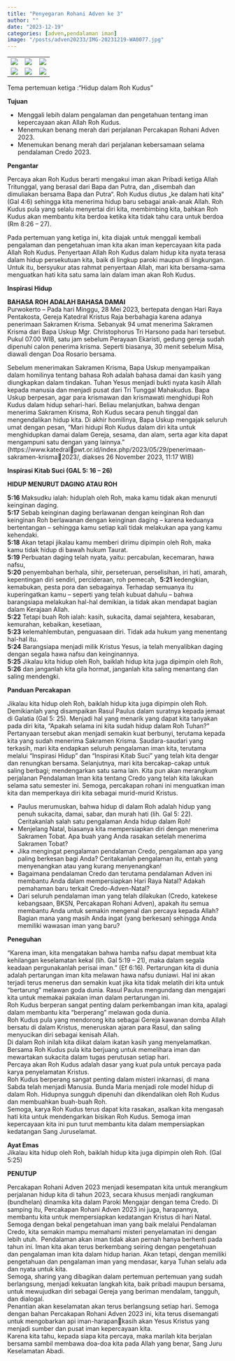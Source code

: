```yaml
---
title: "Penyegaran Rohani Adven ke 3"
author: ""
date: "2023-12-19"
categories: [adven,pendalaman iman]
image: "/posts/adven20233/IMG-20231219-WA0077.jpg"
---
```


|                                                |                                                |                                                |
|------------------------|------------------------|------------------------|
| ![](/posts/adven20233/IMG-20231219-WA0075.jpg) | ![](/posts/adven20233/IMG-20231219-WA0076.jpg) | ![](/posts/adven20233/IMG-20231219-WA0071.jpg) |
| ![](/posts/adven20233/IMG-20231219-WA0077.jpg) | ![](/posts/adven20233/IMG-20231219-WA0078.jpg) | ![](/posts/adven20233/IMG-20231219-WA0079.jpg) |

Tema pertemuan ketiga :“Hidup dalam Roh Kudus”\

**Tujuan**\

- Menggali lebih dalam pengalaman dan pengetahuan 
tentang iman kepercayaan akan Allah Roh Kudus.
- Menemukan benang merah dari perjalanan Percakapan 
Rohani Adven 2023.
- Menemukan benang merah dari perjalanan kebersamaan 
selama pendalaman Credo 2023.

**Pengantar**\

Percaya akan Roh Kudus berarti mengakui iman akan Pribadi 
ketiga Allah Tritunggal, yang berasal dari Bapa dan Putra, dan 
„disembah dan dimuliakan bersama Bapa dan Putra“. Roh 
Kudus diutus „ke dalam hati kita“ (Gal 4:6) sehingga kita 
menerima hidup baru sebagai anak-anak Allah. Roh Kudus 
pula yang selalu menyertai diri kita, membimbing kita, bahkan 
Roh Kudus akan membantu kita berdoa ketika kita tidak tahu 
cara untuk berdoa (Rm 8:26 – 27).\

Pada pertemuan yang ketiga ini, kita diajak untuk menggali 
kembali pengalaman dan pengetahuan iman kita akan iman 
kepercayaan kita pada Allah Roh Kudus. Penyertaan Allah Roh 
Kudus dalam hidup kita nyata terasa dalam hidup 
persekutuan kita, baik di lingkup paroki maupun di lingkungan. Untuk itu, bersyukur atas rahmat penyertaan Allah, mari kita bersama-sama menguatkan hati kita satu 
sama lain dalam iman akan Roh Kudus.\

**Inspirasi Hidup**\

**BAHASA ROH ADALAH BAHASA DAMAI**\
Purwokerto – Pada hari Minggu, 28 Mei 2023, bertepata dengan 
Hari Raya Pentakosta, Gereja Katedral Kristus Raja 
berbahagia karena adanya penerimaan Sakramen Krisma. 
Sebanyak 94 umat menerima Sakramen Krisma dari Bapa 
Uskup Mgr. Christophorus Tri Harsono pada hari tersebut. 
Pukul 07.00 WIB, satu jam sebelum Perayaan Ekaristi, gedung 
gereja sudah dipenuhi calon penerima krisma. Seperti 
biasanya, 30 menit sebelum Misa, diawali dengan Doa Rosario 
bersama.\

Sebelum menerimakan Sakramen Krisma, Bapa Uskup 
menyampaikan dalam homilinya tentang bahasa Roh adalah 
bahasa damai dan kasih yang diungkapkan dalam tindakan. 
Tuhan Yesus menjadi bukti nyata kasih Allah kepada manusia 
dan menjadi pusat dari Tri Tunggal Mahakudus. Bapa Uskup 
berpesan, agar para krismawan dan krismawati menghidupi 
Roh Kudus dalam hidup sehari-hari. Beliau melanjutkan, 
bahwa dengan menerima Sakramen Krisma, Roh Kudus 
secara penuh tinggal dan mengendalikan hidup kita. Di akhir 
homilinya, Bapa Uskup mengajak seluruh umat dengan pesan, 
“Mari hidupi Roh Kudus dalam diri kita untuk menghidupkan 
damai dalam Gereja, sesama, dan alam, serta agar kita dapat 
mengampuni satu dengan yang lainnya.” 
(https://www.katedralpwt.or.id/index.php/2023/05/29/penerimaan-sakramen-krisma2023/, diakses 26 November 2023, 11:17 WIB)

**Inspirasi Kitab Suci (GAL 5: 16 – 26)**

**HIDUP MENURUT DAGING ATAU ROH**

**5:16** Maksudku ialah: hiduplah oleh Roh, maka kamu tidak akan 
menuruti keinginan daging. \
**5:17** Sebab keinginan daging berlawanan dengan keinginan Roh dan keinginan Roh 
berlawanan dengan keinginan daging – karena keduanya 
bertentangan – sehingga kamu setiap kali tidak melakukan 
apa yang kamu kehendaki.\
**5:18** Akan tetapi jikalau kamu memberi dirimu dipimpin oleh Roh, maka kamu tidak hidup di bawah hukum Taurat. \
**5:19** Perbuatan daging telah nyata, 
yaitu: percabulan, kecemaran, hawa nafsu, \
**5:20** penyembahan berhala, sihir, perseteruan, perselisihan, iri hati, amarah, 
kepentingan diri sendiri, percideraan, roh pemecah,\ 
**5:21** kedengkian, kemabukan, pesta pora dan sebagainya. 
Terhadap semuanya itu kuperingatkan kamu – seperti yang 
telah kubuat dahulu – bahwa barangsiapa melakukan hal-hal 
demikian, ia tidak akan mendapat bagian dalam Kerajaan 
Allah. \
**5:22** Tetapi buah Roh ialah: kasih, sukacita, damai 
sejahtera, kesabaran, kemurahan, kebaikan, kesetiaan, \
**5:23** kelemahlembutan, penguasaan diri. Tidak ada hukum yang 
menentang hal-hal itu.\
**5:24** Barangsiapa menjadi milik Kristus 
Yesus, ia telah menyalibkan daging dengan segala hawa nafsu 
dan keinginannya.\
**5:25** Jikalau kita hidup oleh Roh, baiklah hidup 
kita juga dipimpin oleh Roh,\
**5:26** dan janganlah kita gila hormat, 
janganlah kita saling menantang dan saling mendengki.\

**Panduan Percakapan**\

Jikalau kita hidup oleh Roh, baiklah hidup kita juga dipimpin 
oleh Roh. Demikianlah yang disampaikan Rasul Paulus dalam 
suratnya kepada jemaat di Galatia (Gal 5: 25). Menjadi hal 
yang menarik yang dapat kita tanyakan pada diri kita, “Apakah 
selama ini kita sudah hidup dalam Roh Tuhan?” Pertanyaan 
tersebut akan menjadi semakin kuat berbunyi, terutama 
kepada kita yang sudah menerima Sakramen Krisma.
Saudara-saudari yang terkasih, mari kita endapkan seluruh 
pengalaman iman kita, terutama melalui “Inspirasi Hidup” 
dan “Inspirasi Kitab Suci” yang telah kita dengar dan 
renungkan bersama. Selanjutnya, mari kita bercakap-cakap 
untuk saling berbagi; mendengarkan satu sama lain. Kita pun 
akan merangkum perjalanan Pendalaman Iman kita tentang 
Credo yang telah kita lakukan selama satu semester ini. 
Semoga, percakapan rohani ini menguatkan iman kita dan 
memperkaya diri kita sebagai murid-murid Kristus.\

- Paulus merumuskan, bahwa hidup di dalam Roh adalah hidup 
yang penuh sukacita, damai, sabar, dan murah hati (lih. Gal 5: 
22). Ceritakanlah salah satu pengalaman Anda hidup dalam 
Roh! 
- Menjelang Natal, biasanya kita mempersiapkan diri dengan 
menerima Sakramen Tobat. Apa buah yang Anda rasakan 
setelah menerima Sakramen Tobat?
- Jika mengingat pengalaman pendalaman Credo, pengalaman 
apa yang paling berkesan bagi Anda? Ceritakanlah 
pengalaman itu, entah yang menyenangkan atau yang kurang 
menyenangkan!
- Bagaimana pendalaman Credo dan terutama pendalaman 
Adven ini membantu Anda dalam mempersiapkan Hari Raya 
Natal? Adakah pemahaman baru terkait Credo-Adven-Natal?
- Dari seluruh pendalaman iman yang telah dilakukan (Credo, 
katekese kebangsaan, BKSN, Percakapan Rohani Adven), 
apakah itu semua membantu Anda untuk semakin mengenal 
dan percaya kepada Allah? Bagian mana yang masih Anda 
ingat (yang berkesan) sehingga Anda memiliki wawasan iman 
yang baru?\

**Peneguhan**\

“Karena iman, kita mengatakan bahwa hamba nafsu dapat 
membuat kita kehilangan keselamatan kekal (lih. Gal 5:19 –
21), maka dalam segala keadaan pergunakanlah perisai iman.” 
(Ef 6:16). Pertarungan kita di dunia adalah pertarungan iman 
kita melawan hawa nafsu duniawi. Hal ini akan terjadi terus 
menerus dan semakin kuat jika kita tidak melatih diri kita 
untuk “bertarung” melawan goda dunia. Rasul Paulus 
mengundang dan mengajari kita untuk memakai pakaian 
iman dalam pertarungan ini.\
Roh Kudus berperan sangat penting dalam perkembangan 
iman kita, apalagi dalam membantu kita “berperang” melawan 
goda dunia. \
Roh Kudus pula yang mendorong kita sebagai 
Gereja kawanan domba Allah bersatu di dalam Kristus, 
meneruskan ajaran para Rasul, dan saling menyucikan diri 
sebagai kenisah Allah.\
Di dalam Roh inilah kita diikat dalam 
ikatan kasih yang menyelamatkan. Bersama Roh Kudus pula 
kita berjuang untuk memelihara iman dan mewartakan 
sukacita dalam tugas perutusan setiap hari.\
Percaya akan Roh Kudus adalah dasar yang kuat pula untuk 
percaya pada karya penyelamatan Kristus.\
Roh Kudus berperang sangat penting dalam misteri inkarnasi, di mana 
Sabda telah menjadi Manusia. Bunda Maria menjadi role 
model hidup di dalam Roh. Hidupnya sungguh dipenuhi dan 
dikendalikan oleh Roh Kudus dan membuahkan buah-buah 
Roh.\
Semoga, karya Roh Kudus terus dapat kita rasakan, 
asalkan kita mengasah hati kita untuk mendengarkan bisikan 
Roh Kudus. Semoga iman kepercayaan kita ini pun turut 
membantu kita dalam mempersiapkan kedatangan Sang 
Juruselamat.\

**Ayat Emas**\
Jikalau kita hidup oleh Roh, 
baiklah hidup kita juga dipimpin oleh Roh. (Gal 5:25)\

**PENUTUP**\

Percakapan Rohani Adven 2023 menjadi kesempatan kita untuk 
merangkum perjalanan hidup kita di tahun 2023, secara 
khusus menjadi rangkuman (bundhelan) dinamika kita dalam 
Paroki Mengajar dengan tema Credo. Di samping itu, 
Percakapan Rohani Adven 2023 ini juga, harapannya, 
membantu kita untuk mempersiapkan kedatangan Kristus di 
hari Natal. Semoga dengan bekal pengetahuan iman yang baik 
melalui Pendalaman Credo, kita semakin mampu memahami 
misteri penyelamatan ini dengan lebih utuh.\ 
Pendalaman akan iman tidak akan pernah hanya berhenti pada 
tahun ini. Iman kita akan terus berkembang seiring dengan 
pengetahuan dan pengalaman iman kita dalam hidup harian. 
Akan tetapi, dengan memiliki pengetahuan dan pengalaman 
iman yang mendasar, karya Tuhan selalu ada dan nyata untuk 
kita.\
Semoga, sharing yang dibagikan dalam pertemuan pertemuan yang sudah berlangsung, menjadi kekuatan langkah kita, baik pribadi maupun bersama, untuk 
mewujudkan diri sebagai Gereja yang beriman mendalam, 
tangguh, dan dialogal.\
Penantian akan keselamatan akan terus berlangsung setiap hari. 
Semoga dengan bahan Percakapan Rohani Adven 2023 ini, 
kita terus disemangati untuk mengobarkan api iman-harapankasih akan Yesus Kristus yang menjadi sumber dan pusat iman kepercayaan kita.\
Karena kita tahu, kepada siapa kita percaya, maka marilah kita berjalan bersama sambil 
membawa doa-doa kita pada Allah yang benar, Sang Juru 
Keselamatan Abadi.
